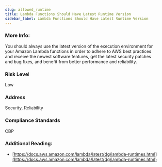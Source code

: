 ```yaml
---
slug: allowed_runtime
title: Lambda Functions Should Have Latest Runtime Version
sidebar_label: Lambda Functions Should Have Latest Runtime Version
---
```


### More Info:

You should always use the latest version of the execution environment for your Amazon Lambda functions in order to adhere to AWS best practices and receive the newest software features, get the latest security patches and bug fixes, and benefit from better performance and reliability.

### Risk Level

Low

### Address

Security, Reliability

### Compliance Standards

CBP

### Additional Reading:

- [https://docs.aws.amazon.com/lambda/latest/dg/lambda-runtimes.html](https://docs.aws.amazon.com/lambda/latest/dg/lambda-runtimes.html) 

